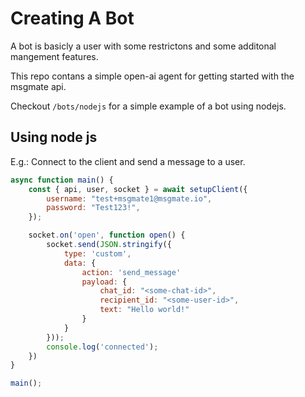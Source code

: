 # Creating A Bot

A bot is basicly a user with some restrictons and some additonal mangement features.

This repo contans a simple open-ai agent for getting started with the msgmate api.

Checkout `/bots/nodejs` for a simple example of a bot using nodejs.

## Using node js

E.g.: Connect to the client and send a message to a user.

```javascript
async function main() {
    const { api, user, socket } = await setupClient({
        username: "test+msgmate1@msgmate.io",
        password: "Test123!",
    });

    socket.on('open', function open() {
        socket.send(JSON.stringify({
            type: 'custom',
            data: {
                action: 'send_message'
                payload: {
                    chat_id: "<some-chat-id>",
                    recipient_id: "<some-user-id>",
                    text: "Hello world!"
                }
            }
        }));
        console.log('connected');
    })
}

main();
```